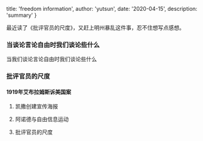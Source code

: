 
  title: 'freedom information',
  author: 'yutsun',
  date: '2020-04-15',
  description: 'summary'
}


<!-- content starts here -->



最近读了《批评官员的尺度》，又赶上明州暴乱这件事，忍不住想写点感想。

### 当谈论言论自由时我们谈论些什么

当我们谈论言论自由时我们谈论些什么

### 批评官员的尺度

#### 1919年艾布拉姆斯诉美国案

1. 凯撒创建宣传海报


2. 阿诺德与自由信息运动


3. 批评官员的尺度
